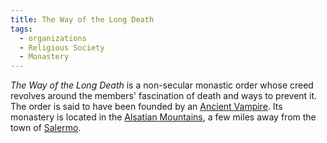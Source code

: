 ```yaml
---
title: The Way of the Long Death
tags:
  - organizations
  - Religious Society
  - Monastery
---
```



<Stub />

*The Way of the Long Death* is a non-secular monastic order whose creed revolves around the members' fascination of death and ways to prevent it. The order is said to have been founded by an [Ancient Vampire](../species/vampire.mdx). Its monastery is located in the [Alsatian Mountains](../locations/alsatian-mountains.mdx), a few miles away from the town of [Salermo](../locations/salermo.mdx).